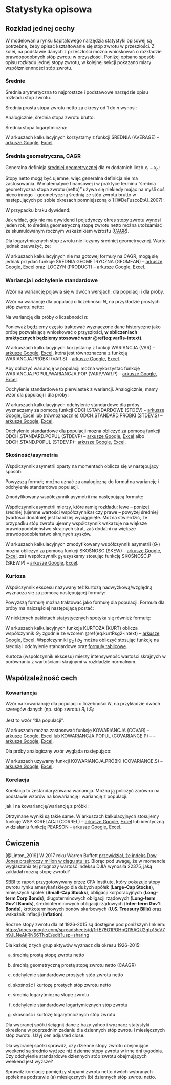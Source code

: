 # Statystyka opisowa {#statystyka_opisowa}

## Rozkład jednej cechy

W modelowaniu rynku kapitałowego narzędzia statystyki opisowej są potrzebne, żeby opisać kształtowanie się stóp zwrotu w przeszłości. Z kolei, na podstawie danych z przeszłości można wnioskować o rozkładzie prawdopodobnych stóp zwrotu w przyszłości. Poniżej opisano sposób opisu rozkładu jednej stopy zwrotu, w kolejnej sekcji pokazano miary współzmiennności stóp zwrotu.  

### Średnie

Średnia arytmetyczna to najprostsze i podstawowe narzędzie opisu rozkładu stóp zwrotu. 

Średnia prosta stopa zwrotu netto za okresy od $1$ do $n$ wynosi: 

\begin{equation}  
\bar{R} = \frac{\sum_{i=1}^n R_i}{n}
(\#eq:sredniaR-intext)
\end{equation}

Analogicznie, średnia stopa zwrotu brutto:

\begin{equation}  
\bar{\boldsymbol{\mathcal{R}}} = \frac{\sum_{i=1}^n \boldsymbol{\mathcal{R}}_i}{n} = 1 + \bar{R}
(\#eq:sredniaRp-intext)
\end{equation}

Średnia stopa logarytmiczna:

\begin{equation}  
\bar{r} = \frac{\sum_{i=1}^n r_i}{n}
(\#eq:sredniar-intext)
\end{equation}

W arkuszach kalkulacyjnych korzystamy z funkcji ŚREDNIA (AVERAGE) - [arkusze Google](<https://support.google.com/docs/answer/3093615?hl=pl>), [Excel](<https://support.microsoft.com/pl-pl/office/%C5%9Brednia-funkcja-047bac88-d466-426c-a32b-8f33eb960cf6>)


### Średnia geometryczna, CAGR

Generalna definicja [średniej geometrycznej](<https://pl.wikipedia.org/wiki/%C5%9Arednia_geometryczna>) dla $m$ dodatnich liczb $x_1 - x_n$:

\begin{equation}  
G = \sqrt[n]{\prod_{i=1}^n x_i} = \sqrt[n]{x_1\cdot x_2\cdot \cdot \cdot x_n} = (x_1\cdot x_2\cdot \cdot \cdot x_n)^{1/n}
(\#eq:sredniagx-intext)
\end{equation}

Stopy netto mogą być ujemne, więc generalna definicja nie ma zastosowania. W matematyce finansowej i w praktyce terminu "średnia geometryczna stopa zwrotu (netto)" używa się niekiedy mając na myśli coś nieco innego -- geometryczną średnią ze stóp zwrotu brutto w następujących po sobie okresach pomniejszoną o 1 [@DeFuscoEtAl_2007]:

\begin{equation}  
R_G = \left(\prod_{i=1}^t \boldsymbol{\mathcal{R}}_i\right)^{\frac{1}{t}} - 1 = \left[\prod_{i=1}^t (1+R_i)\right]^{\frac{1}{t}} - 1
(\#eq:sredniagR-intext)
\end{equation}

W przypadku braku dywidend:

\begin{equation}  
R_G = \left(\frac{P_t}{P_0} \right)^{\frac{1}{t}} - 1
(\#eq:sredniagP-intext)
\end{equation}

Jak widać, gdy nie ma dywidend i pojedynczy okres stopy zwrotu wynosi jeden rok, to średnią geometryczną stopę zwrotu netto można utożsamiać ze skumulowanym rocznym wskaźnikiem wzrostu ([CAGR](<https://pl.wikipedia.org/wiki/Skumulowany_roczny_wska%C5%BAnik_wzrostu>)).

Dla logarytmicznych stóp zwrotu nie liczymy średniej geometrycznej. Warto jednak zauważyć, że:

\begin{equation}  
R_G = e^{\bar{r}}-1
(\#eq:sredniaglog-intext)
\end{equation}

W arkuszach kalkulacyjnych nie ma gotowej formuły na CAGR, mogą się jednak przydać funkcje ŚREDNIA.GEOMETRYCZNA (GEOMEAN) -- [arkusze Google](<https://support.google.com/docs/answer/3094001?hl=pl>), [Excel](<https://support.microsoft.com/pl-pl/office/%C5%9Brednia-geometryczna-funkcja-db1ac48d-25a5-40a0-ab83-0b38980e40d5>) oraz ILOCZYN (PRODUCT) -- [arkusze Google](<https://support.google.com/docs/answer/3093502?hl=pl>), [Excel](<https://support.microsoft.com/pl-pl/office/product-function-e46128aa-0cd8-4a45-915c-6a6f90c06ec8>).


### Wariancja i odchylenie standardowe

Wzór na wariancję pojawia się w dwóch wersjach: dla populacji i dla próby. 

Wzór na wariancję dla populacji o liczebności $N$, na przykładzie prostych stóp zwrotu netto:

\begin{equation}  
\sigma^2_R = \frac{\sum_{i=1}^N \left(R_i-\bar{R}\right)^2}{N}
(\#eq:varR-intext)
\end{equation}

Na wariancję dla próby o liczebności $n$:

\begin{equation}  
s^2_R = \frac{\sum_{i=1}^n \left(R_i-\bar{R}\right)^2}{n-1}
(\#eq:varRs-intext)
\end{equation}

Ponieważ będziemy często traktować wyznaczone dane historyczne jako próbę pozwalającą wnioskować o przyszłości, __w obliczeniach praktycznych będziemy stosować wzór \@ref(eq:varRs-intext)__. 

W arkuszach kalkulacyjnych korzystamy z funkcji WARIANCJA (VAR) -- [arkusze Google](<https://support.google.com/docs/answer/3094063?hl=pl>), [Excel](<https://support.microsoft.com/pl-pl/office/wariancja-funkcja-1f2b7ab2-954d-4e17-ba2c-9e58b15a7da2>), która jest równoznaczna z funkcją WARIANCJA.PRÓBKI (VAR.S) -- [arkusze Google](<https://support.google.com/docs/answer/9387478?hl=pl>), [Excel](<https://support.microsoft.com/pl-pl/office/wariancja-pr%C3%B3bki-funkcja-913633de-136b-449d-813e-65a00b2b990b>). 

Aby obliczyć wariancję w populacji można wykorzystać funkcję WARIANCJA.POPUL/WARIANCJA.POP (VARP/VAR.P) -- [arkusze Google](<https://support.google.com/docs/answer/3094113?hl=pl>), [Excel](<https://support.microsoft.com/pl-pl/office/wariancja-pop-funkcja-73d1285c-108c-4843-ba5d-a51f90656f3a>).

Odchylenie standardowe to pierwiastek z wariancji. Analogicznie, mamy wzór dla populacji i dla próby:

\begin{equation}  
\sigma_R = \sqrt{\sigma^2_R} = \sqrt{\frac{\sum_{i=1}^N \left(R_i-\bar{R}\right)^2}{N}}
(\#eq:sdR-intext)
\end{equation}

\begin{equation}  
s_R = \sqrt{s^2_R} = \sqrt{\frac{\sum_{i=1}^n \left(R_i-\bar{R}\right)^2}{n-1}}
(\#eq:sdRs-intext)
\end{equation}

W arkuszach kalkulacyjnych odchylenie standardowe dla próby wyznaczamy za pomocą funkcji ODCH.STANDARDOWE (STDEV) -- [arkusze Google](<https://support.google.com/docs/answer/3094054?hl=pl>), [Excel](<https://support.microsoft.com/pl-pl/office/odch-standardowe-funkcja-51fecaaa-231e-4bbb-9230-33650a72c9b0>) lub (równoznacznie) ODCH.STANDARD.PRÓBKI (STDEV.S) -- [arkusze Google](<https://support.google.com/docs/answer/9387538?hl=pl>), [Excel](<https://support.microsoft.com/pl-pl/office/odch-standard-pr%C3%B3bki-funkcja-7d69cf97-0c1f-4acf-be27-f3e83904cc23>). 

Odchylenie standardowe dla populacji można obliczyć za pomocą funkcji ODCH.STANDARD.POPUL (STDEVP) -- [arkusze Google](<https://support.google.com/docs/answer/3094105?hl=pl>), [Excel](<https://support.microsoft.com/pl-pl/office/odch-standard-popul-funkcja-1f7c1c88-1bec-4422-8242-e9f7dc8bb195>) albo ODCH.STAND.POPUL (STDEV.P)-- [arkusze Google](<https://support.google.com/docs/answer/9387532?hl=pl>), [Excel](<https://support.microsoft.com/pl-pl/office/odch-stand-popul-funkcja-6e917c05-31a0-496f-ade7-4f4e7462f285>). 
 
### Skośność/asymetria

Współczynnik asymetrii oparty na momentach oblicza się w następujący sposób:

\begin{equation}  
g_{1(R)} = \frac{1}{n}\sum_{i=1}^n\left(\frac{R_i-\bar{R}}{\sigma_R}\right)^3
(\#eq:skewRg1-intext)
\end{equation}

Powyższą formułę można uznać za analogiczną do formuł na wariancję i odchylenie standardowe populacji. 

Zmodyfikowany współczynnik asymetrii ma następującą formułę:

\begin{equation}  
G_{1(R)} = \frac{\sqrt{n(n-1)}}{n-2}g_{1(R)}
(\#eq:skewRG1-intext)
\end{equation}

Współczynnik asymetrii mierzy, które ramię rozkładu: lewe -- poniżej średniej (ujemne wartości współczynnika) czy prawe -- powyżej średniej (wartości dodatnie) jest bardziej wyciągnięte. Można stwierdzić, że przypadku stóp zwrotu ujemny współczynnik wskazuje na większe prawdopodobieństwo skrajnych strat, zaś dodatni na większe prawdopodobieństwo skrajnych zysków. 

W arkuszach kalkulacyjnych zmodyfikowany współczynnik asymetrii ($G_1$) można obliczyć za pomocą funkcji SKOŚNOŚĆ (SKEW) -- [arkusze Google](<https://support.google.com/docs/answer/3094101?hl=pl>), [Excel](<https://support.microsoft.com/pl-pl/office/sko%C5%9Bno%C5%9B%C4%87-funkcja-bdf49d86-b1ef-4804-a046-28eaea69c9fa>), zaś współczynnik $g_1$ uzyskamy stosując funkcję SKOŚNOŚĆ.P (SKEW.P) -- [arkusze Google](<https://support.google.com/docs/answer/9368569?hl=pl>), [Excel](<https://support.microsoft.com/pl-pl/office/sko%C5%9Bno%C5%9B%C4%87-p-funkcja-76530a5c-99b9-48a1-8392-26632d542fcb>).


### Kurtoza

Współczynnik ekscesu nazywany też kurtozą nadwyżkową/względną wyznacza się za pomocą następującej formuły: 

\begin{equation}  
g_{2(R)} = \frac{1}{n}\sum_{i=1}^n\left(\frac{R_i-\bar{R}}{\sigma_R}\right)^4-3
(\#eq:kurtRg2-intext)
\end{equation}

Powyższą formułę można traktować jako formułę dla populacji. Formuła dla próby ma najczęściej następującą postać: 

\begin{equation}  
G_{2(R)} = \frac{n-1}{(n-2)(n-3)}\left[(n+1)g_{2(R)}+6\right]
(\#eq:kurtRsg2-intext)
\end{equation}

W niektórych pakietach statystycznych spotyka się również formułę: 

\begin{equation}  
b_{2(R)} = \frac{1}{n}\sum_{i=1}^n\left(\frac{R_i-\bar{R}}{s_R}\right)^4-3
(\#eq:kurtRb2-intext)
\end{equation}

W arkuszach kalkulacyjnych funkcja KURTOZA (KURT) oblicza współczynnik $G_2$ zgodnie ze wzorem \@ref(eq:kurtRsg2-intext) -- [arkusze Google](<https://support.google.com/docs/answer/3093634?hl=pl>), [Excel](<https://support.microsoft.com/pl-pl/office/kurtoza-funkcja-bc3a265c-5da4-4dcb-b7fd-c237789095ab>). Współczynniki $g_2$ i $b_2$ można obliczyć stosując funkcję na średnią i odchylenie standardowe oraz [formuły tablicowe](<https://support.microsoft.com/pl-pl/office/tworzenie-formu%C5%82y-tablicowej-e43e12e0-afc6-4a12-bc7f-48361075954d>). 

Kurtoza (współczynnik ekscesu) mierzy intensywność wartości skrajnych w porównaniu z wartościami skrajnymi w rozkładzie normalnym. 

<!-- ### Mediana -->

<!-- ### Kwantyle -->

## Współzależność cech

### Kowariancja

Wzór na kowariancję dla populacji o liczebności $N$, na przykładzie dwóch szeregów danych (np. stóp zwrotu) $R_i$ i $S_i$:

\begin{equation}  
\sigma_{RS} = \frac{\sum_{i=1}^N \left(R_i-\bar{R}\right)\left(S_i-\bar{S}\right)}{N}
(\#eq:covarR-intext)
\end{equation}

Jest to wzór "dla populacji". 

W arkuszach można zastosować funkcję KOWARIANCJA (COVAR) -- [arkusze Google](<https://support.google.com/docs/answer/3093993?hl=pl>), [Excel](<https://support.microsoft.com/pl-pl/office/kowariancja-funkcja-50479552-2c03-4daf-bd71-a5ab88b2db03>) lub KOWARIANCJA.POPUL (COVARIANCE.P) -- -- [arkusze Google](<https://support.google.com/docs/answer/9386301?hl=pl>), [Excel](<https://support.microsoft.com/pl-pl/office/kowariancja-popul-funkcja-6f0e1e6d-956d-4e4b-9943-cfef0bf9edfc>).

Dla próby analogiczny wzór wygląda następująco:

\begin{equation}  
s_{RS} = \frac{\sum_{i=1}^n \left(R_i-\bar{R}\right)\left(S_i-\bar{S}\right)}{n-1}
(\#eq:covarsR-intext)
\end{equation}

W arkuszach używamy funkcji KOWARIANCJA.PRÓBKI (COVARIANCE.S) -- [arkusze Google](<https://support.google.com/docs/answer/9365675?hl=pll>), [Excel](<https://support.microsoft.com/pl-pl/office/kowariancja-pr%C3%B3bki-funkcja-0a539b74-7371-42aa-a18f-1f5320314977>).


### Korelacja

Korelacja to zestandaryzowana wariancja. Można ją policzyć zarówno na podstawie wzorów na kowariancję i wariancję z populacji:

\begin{equation}  
\rho_{RS} = \frac{\sigma_{RS}}{\sigma_R \sigma_S}
(\#eq:corrho-intext)
\end{equation}

jak i na kowariancję/wariancję z próbki:

\begin{equation}  
r_{RS} = \frac{s_{RS}}{s_R s_S}
(\#eq:corr-intext)
\end{equation}

Otrzymane wyniki są takie same. W arkuszach kalkulacyjnych stosujemy funkcję WSP.KORELACJI (CORREL) -- [arkusze Google](<https://support.google.com/docs/answer/3093990?hl=pl>), [Excel](<https://support.microsoft.com/pl-pl/office/wsp-korelacji-funkcja-995dcef7-0c0a-4bed-a3fb-239d7b68ca92>) lub identyczną w działaniu funkcję PEARSON -- [arkusze Google](<https://support.google.com/docs/answer/3094092?hl=pl>), [Excel](<https://support.microsoft.com/pl-pl/office/pearson-funkcja-0c3e30fc-e5af-49c4-808a-3ef66e034c18>).

## Ćwiczenia

<!--Linton 4 
Recently, Warren Buffett has predicted that the Dow Jones index will exceed one million in a hundred years time. Given that the current level of the index is 22400, what annual rate of return is he assuming?

https://www.cnbc.com/2017/09/21/dow-1-million-warren-buffett-says-it-can-happen.html

-->

:::{.exercise #linton4}
[@Linton_2019]
W 2017 roku Warren Buffett [przewidział, że indeks Dow Jones przekroczy milion w ciągu stu lat](<https://www.cnbc.com/2017/09/21/dow-1-million-warren-buffett-says-it-can-happen.html>). Biorąc pod uwagę, że w momencie wygłaszania tej prognozy wartość indeksu DJIA wynosiła 22375, jaką zakładał roczną stopę zwrotu?
:::

:::{.exercise #sbbi}
SBBI to raport przygotowywany przez CFA Institute, który pokazuje stopy zwrotu rynku amerykańskiego dla dużych spółek (__Large-Cap Stocks__), mniejszych spółek (__Small-Cap Stocks__), obligacji korporacyjnych (__Long-term Corp Bonds__), długoterminowych obligacji rządowych (__Long-term Gov't Bonds__), średnioterminowych obligacji rządowych (__Inter-term Gov't Bonds__), krótkoterminowych bonów skarbowych (__U.S. Treasury Bills__) oraz wskaźnik inflacji (__Inflation__). 

Roczne stopy zwrotu dla lat 1926-2015 są dostępne pod poniższym linkiem: <https://docs.google.com/spreadsheets/d/1rfE78O1POHpQl15AQU2gtp15cV7h9JLNeAkRN66TNqE/edit?usp=sharing>

Dla każdej z tych grup aktywów wyznacz dla okresu 1926-2015: 

a) średnią prostą stopę zwrotu netto

b) średnią geometryczną prostą stopę zwrotu netto (CAAGR)

c) odchylenie standardowe prostych stóp zwrotu netto

d) skośność i kurtozę prostych stóp zwrotu netto

e) średnią logarytmiczną stopę zwrotu

f) odchylenie standardowe logartymicznych stóp zwrotu

g) skośność i kurtozę logarytmicznych stóp zwrotu
:::

:::{.exercise #ticker-of-choice1}
Dla wybranej spółki ściągnij dane z bazy yahoo i wyznacz statystyki określone w poprzednim zadaniu dla dziennych stóp zwrotu i miesięcznych stóp zwrotu. Użyj cen adjusted close.   
:::

:::{.exercise #ticker-of-choice2}
Dla wybranej spółki sprawdź, czy dzienne stopy zwrotu obejmujące weekend są średnio wyższe niż dzienne stopy zwrotu w inne dni tygodnia. Czy odchylenie standardowe dziennych stóp zwrotu obejmujących weekend jest wyższe?   
:::

:::{.exercise #ticker-of-choice3}
Sprawdź korelację pomiędzy stopami zwrotu netto dwóch wybranych spółek na podstawie (a) miesięcznych (b) dziennych stóp zwrotu netto. 
:::

